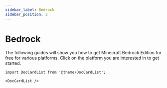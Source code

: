```yaml
---
sidebar_label: Bedrock 
sidebar_position: 2
---
```

# Bedrock

The following guides will show you how to get Minecraft Bedrock Edition for free for various platforms. Click on the platform you are interested in to get started.

```mdx-code-block
import DocCardList from '@theme/DocCardList';

<DocCardList />
```